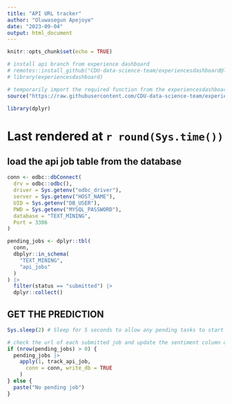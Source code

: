 ```yaml
---
title: "API URL tracker"
author: "Oluwasegun Apejoye"
date: "2023-09-04"
output: html_document
---
```


```r
knitr::opts_chunk$set(echo = TRUE)

# install api branch from experience dashboard
# remotes::install_github("CDU-data-science-team/experiencesdashboard@latest_api_interface")
# library(experiencesdashboard)

# temporarily import the required function from the experiencesdashboard package
source("https://raw.githubusercontent.com/CDU-data-science-team/experiencesdashboard/latest_api_interface/R/fct_api_pred.R")

library(dplyr)
```

# Last rendered at `r round(Sys.time())`

## load the api job table from the database

```r
conn <- odbc::dbConnect(
  drv = odbc::odbc(),
  driver = Sys.getenv("odbc_driver"),
  server = Sys.getenv("HOST_NAME"),
  UID = Sys.getenv("DB_USER"),
  PWD = Sys.getenv("MYSQL_PASSWORD"),
  database = "TEXT_MINING",
  Port = 3306
)

pending_jobs <- dplyr::tbl(
  conn,
  dbplyr::in_schema(
    "TEXT_MINING",
    "api_jobs"
  )
) |>
  filter(status == "submitted") |>
  dplyr::collect()

```

## GET THE PREDICTION
```r
Sys.sleep(2) # Sleep for 5 seconds to allow any pending tasks to start in the API.

# check the url of each submitted job and update the sentiment column of the main database table if the prediction is ready 
if (nrow(pending_jobs) > 0) {
  pending_jobs |>
    apply(1, track_api_job,
      conn = conn, write_db = TRUE
    )
} else {
  paste("No pending job")
}
```
